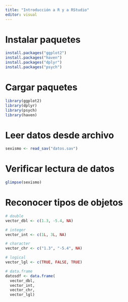 ```yaml
---
title: "Introducción a R y a RStudio"
editor: visual
---
```


# Instalar paquetes

```r
install.packages("ggplot2")
install.packages("haven")
install.packages("dplyr")
install.packages("psych")
```

# Cargar paquetes

```r
library(ggplot2)
library(dplyr)
library(psych)
library(haven)
```

# Leer datos desde archivo

```r
sexismo <- read_sav("datos.sav")
```

# Verificar lectura de datos

```r
glimpse(sexismo)
```

# Reconocer tipos de objetos

```r
# double
vector_dbl <- c(1.3, -5.4, NA)

# integer
vector_int <- c(1L, 3L, NA)

# character
vector_chr <- c("1.3", "-5.4", NA)

# logical
vector_lgl <- c(TRUE, FALSE, TRUE)

# data.frame
datosdf <- data.frame(
  vector_dbl, 
  vector_int, 
  vector_chr, 
  vector_lgl)
```
